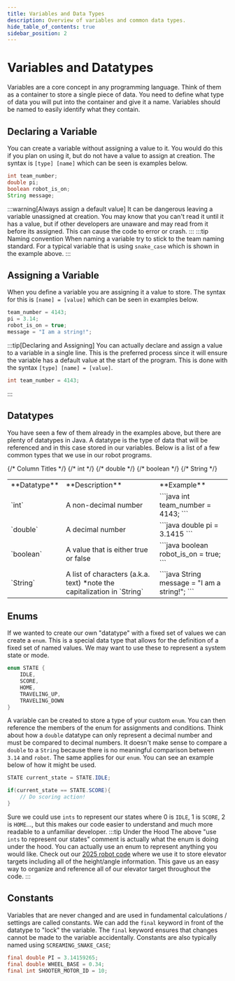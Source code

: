 ```yaml
---
title: Variables and Data Types
description: Overview of variables and common data types.
hide_table_of_contents: true
sidebar_position: 2
---
```


# Variables and Datatypes
Variables are a core concept in any programming language. Think of them as a container to store a single piece of data. You need to define what type of data you will put into the container and give it a name. Variables should be named to easily identify what they contain.

## Declaring a Variable
You can create a variable without assigning a value to it. You would do this if you plan on using it, but do not have a value to assign at creation. The syntax is `[type] [name]` which can be seen is examples below.
```java
int team_number;
double pi;
boolean robot_is_on;
String message;
```
:::warning[Always assign a default value]
It can be dangerous leaving a variable unassigned at creation. You may know that you can't read it until it has a value, but if other developers are unaware and may read from it before its assigned. This can cause the code to error or crash.
:::
:::tip Naming convention
When naming a variable try to stick to the team naming standard. For a typical variable that is using `snake_case` which is shown in the example above.
:::

## Assigning a Variable
When you define a variable you are assigning it a value to store. The syntax for this is `[name] = [value]` which can be seen in examples below.
```java
team_number = 4143;
pi = 3.14;
robot_is_on = true;
message = "I am a string!";
```
:::tip[Declaring and Assigning]
You can actually declare and assign a value to a variable in a single line. This is the preferred process since it will ensure the variable has a default value at the start of the program. This is done with the syntax `[type] [name] = [value]`.
```java
int team_number = 4143;
```
:::

## Datatypes
You have seen a few of them already in the examples above, but there are plenty of datatypes in Java. A datatype is the type of data that will be referenced and in this case stored in our variables. Below is a list of a few common types that we use in our robot programs.
<table>
<tr>
{/* Column Titles */}
<td> **Datatype** </td>
<td> **Description** </td>
<td> **Example** </td>
</tr>
<tr>
{/* int */}
<td style={{textAlign: 'center', fontSize: 20}}> `int` </td>
<td> A non-decimal number </td>
<td>
```java
int team_number = 4143;
```
</td>
</tr>
<tr>
{/* double */}
<td style={{textAlign: 'center', fontSize: 20}}> `double` </td>
<td> A decimal number </td>
<td>
```java
double pi = 3.1415
```
</td>
</tr>
<tr>
{/* boolean */}
<td style={{textAlign: 'center', fontSize: 20}}> `boolean` </td>
<td> A value that is either true or false </td>
<td>
```java
boolean robot_is_on = true;
```
</td>
</tr>
<tr>
{/* String */}
<td style={{textAlign: 'center', fontSize: 20}}> `String` </td>
<td> A list of characters (a.k.a. text) *note the capitalization in `String` </td>
<td>
```java
String message = "I am a string!";
```
</td>
</tr>
</table>

## Enums
If we wanted to create our own "datatype" with a fixed set of values we can create a `enum`. This is a special data type that allows for the definition of a fixed set of named values. We may want to use these to represent a system state or mode.
```java
enum STATE {
    IDLE,
    SCORE,
    HOME,
    TRAVELING_UP,
    TRAVELING_DOWN
}
```
A variable can be created to store a type of your custom `enum`. You can then reference the members of the enum for assignments and conditions. Think about how a `double` datatype can only represent a decimal number and must be compared to decimal numbers. It doesn't make sense to compare a `double` to a `String` because there is no meaningful comparison between `3.14` and `robot`. The same applies for our `enum`. You can see an example below of how it might be used.
```java
STATE current_state = STATE.IDLE;

if(current_state == STATE.SCORE){
    // Do scoring action!
}
```
Sure we could use `ints` to represent our states where 0 is `IDLE`, 1 is `SCORE`, 2 is `HOME`..., but this makes our code easier to understand and much more readable to a unfamiliar developer.
:::tip Under the Hood
The above "use `ints` to represent our states" comment is actually what the enum is doing under the hood. You can actually use an enum to represent anything you would like. Check out our [2025 robot code](https://github.com/FRC-Team-4143/mainbot-2025/blob/develop/src/main/java/frc/lib/ElevatorTargets.java) where we use it to store elevator targets including all of the height/angle information. This gave us an easy way to organize and reference all of our elevator target throughout the code.
:::

## Constants
Variables that are never changed and are used in fundamental calculations / settings are called constants. We can add the `final` keyword in front of the datatype to "lock" the variable. The `final` keyword ensures that changes cannot be made to the variable accidentally. Constants are also typically named using `SCREAMING_SNAKE_CASE`;
```java
final double PI = 3.14159265;
final double WHEEL_BASE = 0.34;
final int SHOOTER_MOTOR_ID = 10;
```